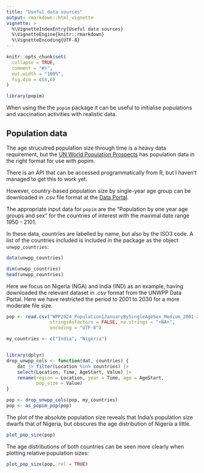 ```yaml
---
title: "Useful data sources"
output: rmarkdown::html_vignette
vignette: >
  %\VignetteIndexEntry{Useful data sources}
  %\VignetteEngine{knitr::rmarkdown}
  %\VignetteEncoding{UTF-8}
---
```


```r
knitr::opts_chunk$set(
  collapse = TRUE,
  comment = "#>",
  out.width = "100%",
  fig.dim = c(8,6)
)
```

```r
library(popim)
```
When using the the `popim` package it can be useful to initialise
populations and vaccination activities with realistic data.

## Population data

The age strucutred population size through time is a heavy data
requirement, but the 
[UN World Population Prospects](https://population.un.org/wpp/) has
population data in the right format for use with popim.

There is an API that can be accessed programmatically from R, but I
haven't managed to get this to work yet.

However, country-based population size by single-year age group can be
downloaded in .csv file format at the 
[Data Portal](https://population.un.org/dataportal/). 

The appropriate input data for `popim` are the "Population by one year
age groups and sex" for the countries of interest with the maximal
date range 1950 - 2101.

In these data, countries are labelled by name, but also by the ISO3
code. A list of the countries included is included in the package as
the object `unwpp_countries`:
```r
data(unwpp_countries)

dim(unwpp_countries)
head(unwpp_countries)

```

Here we focus on Nigeria (NGA) and India (IND) as an example, having
downloaded the relevant dataset in .csv format from the UNWPP Data
Portal. Here we have restricted the period to 2001 to 2030 for a more
moderate file size.


```r

pop <- read.csv("WPP2024_Population1JanuaryBySingleAgeSex_Medium_2001-2030_IND_NGA.csv",
                stringsAsFactors = FALSE, na.strings = "<NA>",
                encoding = "UTF-8")

my_countries <- c("India", "Nigeria")


library(dplyr)
drop_unwpp_cols <- function(dat, countries) {
    dat |> filter(Location %in% countries) |>
    select(Location, Time, AgeStart, Value) |>
    rename(region = Location, year = Time, age = AgeStart,
           pop_size = Value)
}

pop <- drop_unwpp_cols(pop, my_countries)
pop <- as_popim_pop(pop)

```

The plot of the absolute population size reveals that India's
population size dwarfs that of Nigeria, but obscures the age
distribution of Nigeria a little.

```r
plot_pop_size(pop)
```

The age distributions of both countries can be seen more clearly when
plotting relative population sizes:

```r
plot_pop_size(pop, rel = TRUE)
```

<!-- ## Vaccination data -->
